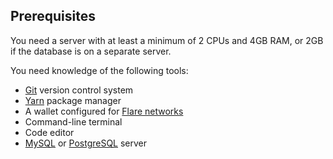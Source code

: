 ## Prerequisites

You need a server with at least a minimum of 2 CPUs and 4GB RAM, or 2GB if the database is on a separate server.

You need knowledge of the following tools:

* [Git](https://git-scm.com/) version control system
* [Yarn](https://yarnpkg.com/) package manager
* A wallet configured for [Flare networks](https://dev.flare.network/network/overview)
* Command-line terminal
* Code editor
* [MySQL](https://dev.mysql.com/doc/) or [PostgreSQL](https://www.postgresql.org/) server